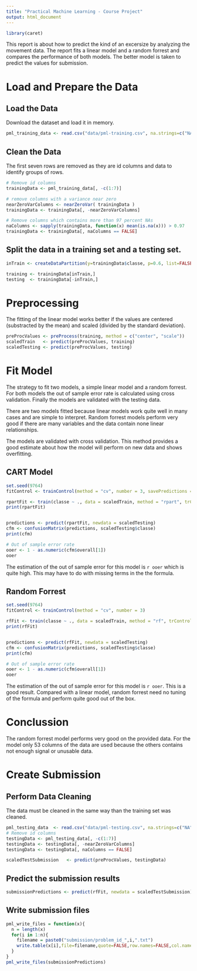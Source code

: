 ```yaml
---
title: "Practical Machine Learning - Course Project"
output: html_document
---
```


```r
library(caret)
```

This report is about how to predict the kind of an excersize by analyzing the movement data. The report fits a linear model and a random forrest and compares the performance of both models. The better model is taken to predict the values for submission.

# Load and Prepare the Data

## Load the Data
Download the dataset and load it in memory.
```r
pml_training_data <- read.csv("data/pml-training.csv", na.strings=c("NA","#DIV/0!",""), stringsAsFactors = TRUE)
```
## Clean the Data
The first seven rows are removed as they are id columns and data to identify groups of rows.

```r
# Remove id columns
trainingData <- pml_training_data[, -c(1:7)]

# remove columns with a variance near zero
nearZeroVarColumns <- nearZeroVar( trainingData )
trainingData <- trainingData[, -nearZeroVarColumns]

# Remove columns which contains more than 97 percent NAs
naColumns <- sapply(trainingData, function(x) mean(is.na(x))) > 0.97
trainingData <- trainingData[, naColumns == FALSE]
```


## Split the data in a training set and a testing set.

```r
inTrain <- createDataPartition(y=trainingData$classe, p=0.6, list=FALSE)

training <- trainingData[inTrain,]
testing  <- trainingData[-inTrain,]
```

# Preprocessing

The fitting of the linear model works better if the values are centered (substracted by the mean) and scaled (divided by the standard deviation).
```r
preProcValues <- preProcess(training, method = c("center", "scale"))
scaledTrain   <- predict(preProcValues, training)
scaledTesting <- predict(preProcValues, testing)
```

# Fit Model

The strategy to fit two models, a simple linear model and a random forrest. For both models the out of sample error rate is calculated using cross validation. Finally the models are validated with the testing data.

There are two models fitted because linear models work quite well in many cases and are simple to interpret. Random forrest models perform very good if there are many variables and the data contain none linear relationships.

The models are validated with cross validation. This method provides a good estimate about how the model will perform on new data and shows overfitting.

## CART Model
```r
set.seed(9764)
fitControl <- trainControl(method = "cv", number = 3, savePredictions = TRUE)

rpartFit <- train(classe ~ ., data = scaledTrain, method = "rpart", trControl = fitControl)
print(rpartFit)


predictions <- predict(rpartFit, newdata = scaledTesting)
cfm <- confusionMatrix(predictions, scaledTesting$classe)
print(cfm)

# Out of sample error rate
ooer <- 1 - as.numeric(cfm$overall[1])
ooer
```
The estimation of the out of sample error for this model is `r ooer` which is quite high. This may have to do with missing terms in the the formula.

## Random Forrest
```r
set.seed(9764)
fitControl <- trainControl(method = "cv", number = 3)

rfFit <- train(classe ~ ., data = scaledTrain, method = "rf", trControl = fitControl)
print(rfFit)


predictions <- predict(rfFit, newdata = scaledTesting)
cfm <- confusionMatrix(predictions, scaledTesting$classe)
print(cfm)

# Out of sample error rate
ooer <- 1 - as.numeric(cfm$overall[1])
ooer
```
The estimation of the out of sample error for this model is `r ooer`. This is a good result. Compared with a linear model, random forrest need no tuning of the formula and perform quite good out of the box.

# Conclussion

The random forrest model performs very good on the provided data. For the model only 53 columns of the data are used because the others contains not enough signal or unusable data.

# Create Submission

## Perform Data Cleaning
The data must be cleaned in the same way than the training set was cleaned.

```r
pml_testing_data  <- read.csv("data/pml-testing.csv", na.strings=c("NA","#DIV/0!",""), stringsAsFactors = TRUE)
# Remove id columns
testingData <- pml_testing_data[, -c(1:7)]
testingData <- testingData[, -nearZeroVarColumns]
testingData <- testingData[, naColumns == FALSE]

scaledTestSubmission   <- predict(preProcValues, testingData)
```
## Predict the submission results 
```r
submissionPredictions <- predict(rfFit, newdata = scaledTestSubmission)
```

## Write submission files
```r
 
pml_write_files = function(x){
  n = length(x)
  for(i in 1:n){
    filename = paste0("submission/problem_id_",i,".txt")
    write.table(x[i],file=filename,quote=FALSE,row.names=FALSE,col.names=FALSE)
  }
}
pml_write_files(submissionPredictions)
```